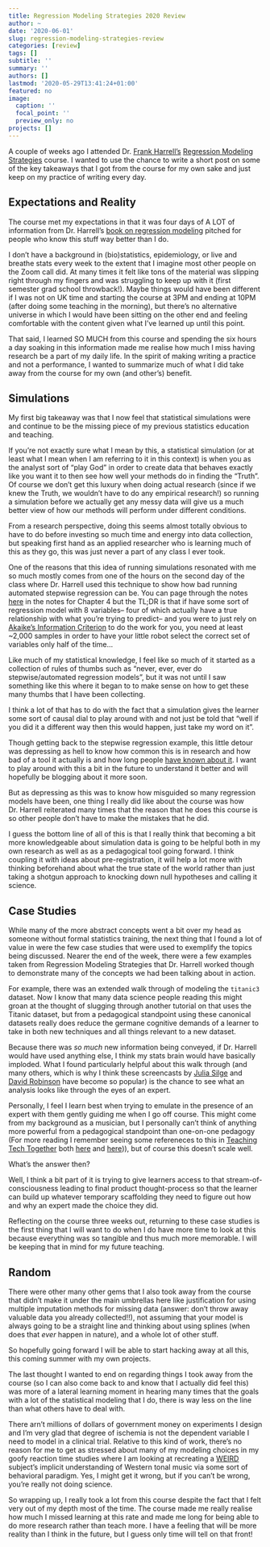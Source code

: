 ```yaml
---
title: Regression Modeling Strategies 2020 Review
author: ~
date: '2020-06-01'
slug: regression-modeling-strategies-review
categories: [review]
tags: []
subtitle: ''
summary: ''
authors: []
lastmod: '2020-05-29T13:41:24+01:00'
featured: no
image:
  caption: ''
  focal_point: ''
  preview_only: no
projects: []
---
```


A couple of weeks ago I attended Dr. [Frank Harrell’s](https://twitter.com/f2harrell) [Regression Modeling Strategies](https://hbiostat.org/doc/rms/4day.html) course. 
I wanted to use the chance to write a short post on some of the key takeaways that I got from the course for my own sake and just keep on my practice of writing every day.  

## Expectations and Reality 

The course met my expectations in that it was four days of A LOT of information from Dr. Harrell's [book on regression modeling](https://link.springer.com/book/10.1007/978-3-319-19425-7) pitched for people who know this stuff way better than I do.

I don’t have a background in (bio)statistics, epidemiology, or live and breathe stats every week to the extent that I imagine most other people on the Zoom call did. 
At many times it felt like tons of the material was slipping right through my fingers and was struggling to keep up with it (first semester grad school throwback!).
Maybe things would have been different if I was not on UK time and starting the course at 3PM and ending at 10PM (after doing some teaching in the morning), but there’s no alternative universe in which I would have been sitting on the other end and feeling comfortable with the content given what I’ve learned up until this point. 

That said, I learned SO MUCH from this course and spending the six hours a day soaking in this information made me realise how much I miss having research be a part of my daily life. 
In the spirit of making writing a practice and not a performance, I wanted to summarize much of what I did take away from the course for my own (and other’s) benefit. 

## Simulations 

My first big takeaway was that I now feel that statistical simulations were and continue to be the missing piece of my previous statistics education and teaching.

If you’re not exactly sure what I mean by this, a statistical simulation (or at least what I mean when I am referring to it in this context) is when you as the analyst sort of “play God” in order to create data that behaves exactly like you want it to then see how well your methods do in finding the “Truth”.
Of course we don’t get this luxury when doing actual research (since if we knew the Truth, we wouldn’t have to do any empirical research!) so running a simulation before we actually get any messy data will give us a much better view of how our methods will perform under different conditions. 
  
From a research perspective, doing this seems almost totally obvious to have to do before investing so much time and energy into data collection, but speaking first hand as an applied researcher who is learning much of this as they go, this was just never a part of any class I ever took. 
 
One of the reasons that this idea of running simulations resonated with me so much mostly comes from one of the hours on the second day of the class where Dr. Harrell used this technique to show how bad running automated stepwise regression can be.
You can page through the notes [here](http://hbiostat.org/doc/rms.pdf) in the notes for Chapter 4 but the TL;DR is that if have some sort of regression model with 8 variables-- four of which actually have a true relationship with what you're trying to predict-- and you were to just rely on [Akaike’s Information Criterion](https://en.wikipedia.org/wiki/Akaike_information_criterion) to do the work for you, you need at least ~2,000 samples in order to have your little robot select the correct set of variables only half of the time...

Like much of my statistical knowledge, I feel like so much of it started as a collection of rules of thumbs such as “never, ever, ever do stepwise/automated regression models”, but it was not until I saw something like this where it began to to make sense on how to get these many thumbs that I have been collecting. 

I think a lot of that has to do with the fact that a simulation gives the learner some sort of causal dial to play around with and not just be told that “well if you did it a different way then this would happen, just take my word on it”. 

Though getting back to the stepwise regression example, this little detour was depressing as hell to know how common this  is in research and how bad of a tool it actually is and how long people [have known about it](https://onlinelibrary.wiley.com/doi/10.1111/j.2044-8317.1992.tb00992.x).
I want to play around with this a bit in the future to understand it better and will hopefully be blogging about it more soon.

But as depressing as this was to know how misguided so many regression models have been, one thing I really did like about the course was how Dr. Harrell reiterated many times that the reason that he does this course is so other people don’t have to make the mistakes that he did.

I guess the bottom line of all of this is that I really think that becoming a bit more knowledgeable about simulation data is going to be helpful both in my own research as well as as a pedagogical tool going forward.
I think coupling it with ideas about pre-registration, it will help a lot more with thinking beforehand about what the true state of the world rather than just taking a shotgun approach to knocking down null hypotheses and calling it science.

## Case Studies

While many of the more abstract concepts went a bit over my head as someone without formal statistics training, the next thing that I found a lot of value in were the few case studies that were used to exemplify the topics being discussed.
Nearer the end of the week, there were a few examples taken from Regression Modeling Strategies that Dr. Harrell worked though to demonstrate many of the concepts we had been talking about in action. 

For example, there was an extended walk through of modeling the `titanic3` dataset. 
Now I know that many data science people reading this might groan at the thought of slugging through another tutorial on that uses the Titanic dataset, but from a pedagogical standpoint using these canonical datasets really does reduce the germane cognitive demands of a learner to take in both new techniques and all things relevant to a new dataset.

Because there was *so much* new information being conveyed, if Dr. Harrell would have used anything else, I think my stats brain would have basically imploded.
What I found particularly helpful about this walk through (and many others, which is why I think these screencasts by [Julia Silge](https://www.youtube.com/channel/UCTTBgWyJl2HrrhQOOc710kA/videos) and [David Robinson](https://www.youtube.com/user/safe4democracy/videos) have become so popular) is the chance to see what an analysis looks like through the eyes of an expert. 

Personally, I feel I learn best when trying to emulate in the presence of an expert with them gently guiding me when I go off course.
This might come from my background as a musician, but I personally can’t think of anything more powerful from a pedagogical standpoint than one-on-one pedagogy (For more reading I remember seeing some refereneces to this in [Teaching Tech Together](http://teachtogether.tech/#) both [here](http://teachtogether.tech/#ref-Coll1991) and [here](http://teachtogether.tech/#ref-Casp2007))), but of course this doesn’t scale well.

What’s the answer then?

Well, I think a bit part of it is trying to give learners access to that stream-of-consciousness leading to final product thought-process so that the learner can build up whatever temporary scaffolding they need to figure out how and why an expert made the choice they did. 

Reflecting on the course three weeks out, returning to these case studies is the first thing that I will want to do when I do have more time to look at this because everything was so tangible and thus much more memorable.
I will be keeping that in mind for my future teaching. 

## Random

There were other many other gems that I also took away from the course that didn’t make it under the main umbrellas here like justification for using multiple imputation methods for missing data (answer: don’t throw away valuable data you already collected!!), not assuming that your model is always going to be a straight line and thinking about using splines (when does that _ever_ happen in nature), and a whole lot of other stuff. 

So hopefully going forward I will be able to start hacking away at all this, this coming summer with my own projects.

The last thought I wanted to end on regarding things I took away from the course (so I can also come back to and know that I actually did feel this) was more of a lateral learning moment in hearing many times that the goals with a lot of the statistical modeling that I do, there is way less on the line than what others have to deal with.

There arn’t millions of dollars of government money on experiments I design and I’m very glad that degree of ischemia is not the dependent variable I need to model in a clinical trial. 
Relative to this kind of work, there’s no reason for me to get as stressed about many of my modeling choices in my goofy reaction time studies where I am looking at recreating a [WEIRD](https://en.wikipedia.org/wiki/Psychology#WEIRD_bias) subject’s implicit understanding of Western tonal music via some sort of behavioral paradigm.
Yes, I might get it wrong, but if you can’t be wrong, you’re really not doing science. 

So wrapping up, I really took a lot from this course despite the fact that I felt very out of my depth most of the time. 
The course made me really realise how much I missed learning at this rate and made me long for being able to do more research rather than teach more.
I have a feeling that will be more reality than I think in the future, but I guess only time will tell on that front!

